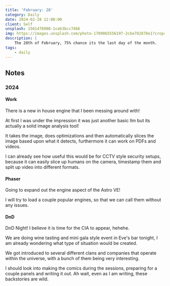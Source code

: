 ```yaml
---
title: 'February: 28'
category: Daily
date: 2024-02-28 12:00:00
client: Self
unsplash: 1561478908-1ceb3bcc74b6
img: https://images.unsplash.com/photo-1709065556197-2cbe782878e1?crop=entropy&cs=srgb&fm=jpg&ixid=MnwzNjM5Nzd8MHwxfHJhbmRvbXx8fHx8fHx8fDE2ODE3NDg2ODY&ixlib=rb-4.0.3&q=85
description: |
    The 28th of February, 75% chance its the last day of the month.
tags:
    - daily
---
```



<MDXJS>

## Notes

</MDXJS>

<MDXJS>

### 2024

<MDXJS>

#### Work

There is a new in house engine that I been messing around with! 

At first I was under the impression it was just another basic llm but its actually a solid image analysis tool!

It takes the image, does optimizations and then automatically slices the image based upon what it detects, furthermore it can work on PDFs and videos.

I can already see how useful this would be for CCTV style security setups, because it can easily slice up humans on the camera, timestamp them and split up video into different formats.

</MDXJS>


<MDXJS>

#### Phaser

Going to expand out the engine aspect of the Astro VE!

I will try to load a couple popular engines, so that we can call them without any issues.


</MDXJS>

<MDXJS>

#### DnD

DnD Night! I believe it is time for the CIA to appear, hehehe.

We are doing wine tasting and mini gala style event in Eve's bar tonight, I am already wondering what type of situation would be created.

We got introduced to several different clans and companies that operate within the universe, with a bunch of them being very interesting.

I should look into making the comics during the sessions, preparing for a couple panels and writing it out. Ah wait, even as I am writing, these backstories are wild.

</MDXJS>


</MDXJS>
